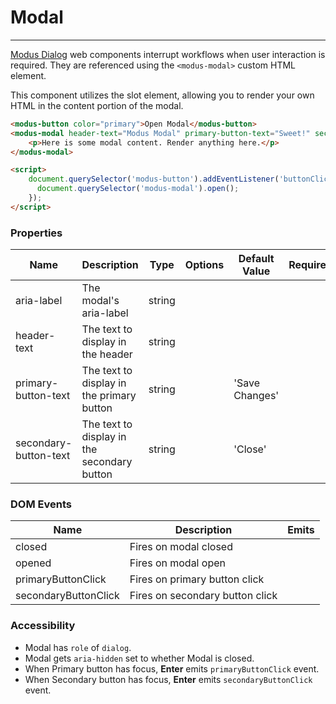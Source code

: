 
# Modal
---

[Modus Dialog]() web components interrupt workflows when user interaction is required. They are referenced using the `<modus-modal>` custom HTML element.

This component utilizes the slot element, allowing you to render your own HTML in the content portion of the modal.

<Story id="components-modal--default"/>

```html
<modus-button color="primary">Open Modal</modus-button>
<modus-modal header-text="Modus Modal" primary-button-text="Sweet!" secondary-button-text="Ahh okay...">
    <p>Here is some modal content. Render anything here.</p>
</modus-modal>

<script>
    document.querySelector('modus-button').addEventListener('buttonClick', () => {
      document.querySelector('modus-modal').open();
    });
</script>
```

### Properties
<section>
  <table>
    <thead>
    <tr>
      <th>Name</th>
      <th>Description</th>
      <th>Type</th>
      <th>Options</th>
      <th>Default Value</th>
      <th>Required</th>
    </tr>
    </thead>
    <tbody>
    <tr>
      <td>aria-label</td>
      <td>The modal's aria-label</td>
      <td>string</td>
      <td></td>
      <td></td>
      <td></td>
    </tr>
    <tr>
      <td>header-text</td>
      <td>The text to display in the header</td>
      <td>string</td>
      <td></td>
      <td></td>
      <td></td>
    </tr>
    <tr>
      <td>primary-button-text</td>
      <td>The text to display in the primary button</td>
      <td>string</td>
      <td></td>
      <td>'Save Changes'</td>
      <td></td>
    </tr>
    <tr>
      <td>secondary-button-text</td>
      <td>The text to display in the secondary button</td>
      <td>string</td>
      <td></td>
      <td>'Close'</td>
      <td></td>
    </tr>
    </tbody>
  </table>
</section>

### DOM Events
<section>
  <table>
    <thead>
    <tr>
      <th>Name</th>
      <th>Description</th>
      <th>Emits</th>
    </tr>
    </thead>
    <tbody>
    <tr>
      <td>closed</td>
      <td>Fires on modal closed</td>
      <td></td>
    </tr>
    <tr>
      <td>opened</td>
      <td>Fires on modal open</td>
      <td></td>
    </tr>
    <tr>
      <td>primaryButtonClick</td>
      <td>Fires on primary button click</td>
      <td></td>
    </tr>
    <tr>
      <td>secondaryButtonClick</td>
      <td>Fires on secondary button click</td>
      <td></td>
    </tr>
    </tbody>
  </table>
</section>

### Accessibility
- Modal has `role` of `dialog`.
- Modal gets `aria-hidden` set to whether Modal is closed.
- When Primary button has focus, **Enter** emits `primaryButtonClick` event.
- When Secondary button has focus, **Enter** emits `secondaryButtonClick` event.
